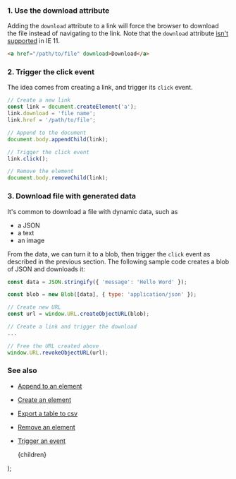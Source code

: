 
### 1. Use the download attribute

Adding the `download` attribute to a link will force the browser to download the file instead of navigating to the link.
Note that the `download` attribute [isn't supported](https://caniuse.com/#feat=download) in IE 11.

```html
<a href="/path/to/file" download>Download</a>
```

### 2. Trigger the click event

The idea comes from creating a link, and trigger its `click` event.

```js
// Create a new link
const link = document.createElement('a');
link.download = 'file name';
link.href = '/path/to/file';

// Append to the document
document.body.appendChild(link);

// Trigger the click event
link.click();

// Remove the element
document.body.removeChild(link);
```

### 3. Download file with generated data

It's common to download a file with dynamic data, such as

-   a JSON
-   a text
-   an image

From the data, we can turn it to a blob, then trigger the `click` event as described in the previous section.
The following sample code creates a blob of JSON and downloads it:

```js
const data = JSON.stringify({ 'message': 'Hello Word' });

const blob = new Blob([data], { type: 'application/json' });

// Create new URL
const url = window.URL.createObjectURL(blob);

// Create a link and trigger the download
...

// Free the URL created above
window.URL.revokeObjectURL(url);
```

### See also

-   [Append to an element](/append-to-an-element)
-   [Create an element](/create-an-element)
-   [Export a table to csv](/export-a-table-to-csv)
-   [Remove an element](/remove-an-element)
-   [Trigger an event](/trigger-an-event)

    <PostLayout keywords="" title="Download a file">
        {children}
    </PostLayout>
);